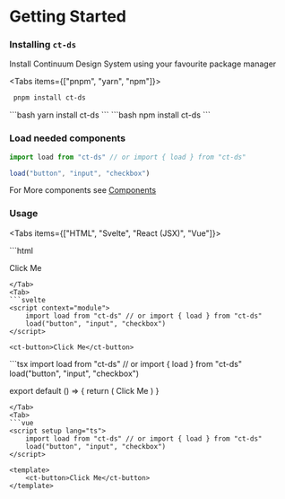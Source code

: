 # Getting Started


<Steps>
 
### Installing `ct-ds`
 
Install Continuum Design System using your favourite package manager

<Tabs items={["pnpm", "yarn", "npm"]}>
  <Tab>
  ```bash
   pnpm install ct-ds 
   ```
   </Tab>
  <Tab>
  ```bash
  yarn install ct-ds 
  ```
  </Tab>
  <Tab>
  ```bash
  npm install ct-ds
  ```
  </Tab>
</Tabs>

### Load needed components

```ts
import load from "ct-ds" // or import { load } from "ct-ds"

load("button", "input", "checkbox")
```

For More components see [Components](/components)

### Usage

<Tabs items={["HTML", "Svelte", "React (JSX)", "Vue"]}>

<Tab>
```html
<script>
    import load from "ct-ds" // or import { load } from "ct-ds"
    load("button", "input", "checkbox")
</script>

<ct-button>Click Me</ct-button>
```
</Tab>
<Tab>
```svelte
<script context="module">
    import load from "ct-ds" // or import { load } from "ct-ds"
    load("button", "input", "checkbox")
</script>

<ct-button>Click Me</ct-button>
```
</Tab>
<Tab>
```tsx
import load from "ct-ds" // or import { load } from "ct-ds"
load("button", "input", "checkbox")

export default () => {
  return (
    <ct-button>Click Me</ct-button>
  )
}
```
</Tab>
<Tab>
```vue
<script setup lang="ts">
    import load from "ct-ds" // or import { load } from "ct-ds"
    load("button", "input", "checkbox")
</script>

<template>
    <ct-button>Click Me</ct-button>
</template>
```
</Tab>

</Tabs>

</Steps>